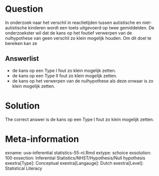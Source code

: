 Question
========

In onderzoek naar het verschil in reactietijden tussen autistische en niet-autistische kinderen wordt een toets uitgevoerd op twee gemiddelden. De onderzoekster wil dat de kans op het foutief verwerpen van de nulhypothese van geen verschil zo klein mogelijk houden. Om dit doel te bereiken kan ze 

Answerlist
----------
* de kans op een Type I fout zo klein mogelijk zetten.
* de kans op een Type II fout zo klein mogelijk zetten.
* de kans op het verwerpen van de nulhypothese als deze onwaar is zo klein mogelijk zetten.

Solution
========

The correct answer is  de kans op een Type I fout zo klein mogelijk zetten. 

Meta-information
================
exname: uva-inferential statistics-55-nl.Rmd 
extype: schoice 
exsolution: 100 
exsection: Inferential Statistics/NHST/Hypothesis/Null hypothesis
exextra[Type]: Conceptual 
exextra[Langauge]: Dutch 
exextra[Level]: Statistical Literacy
